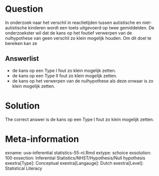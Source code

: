 Question
========

In onderzoek naar het verschil in reactietijden tussen autistische en niet-autistische kinderen wordt een toets uitgevoerd op twee gemiddelden. De onderzoekster wil dat de kans op het foutief verwerpen van de nulhypothese van geen verschil zo klein mogelijk houden. Om dit doel te bereiken kan ze 

Answerlist
----------
* de kans op een Type I fout zo klein mogelijk zetten.
* de kans op een Type II fout zo klein mogelijk zetten.
* de kans op het verwerpen van de nulhypothese als deze onwaar is zo klein mogelijk zetten.

Solution
========

The correct answer is  de kans op een Type I fout zo klein mogelijk zetten. 

Meta-information
================
exname: uva-inferential statistics-55-nl.Rmd 
extype: schoice 
exsolution: 100 
exsection: Inferential Statistics/NHST/Hypothesis/Null hypothesis
exextra[Type]: Conceptual 
exextra[Langauge]: Dutch 
exextra[Level]: Statistical Literacy
